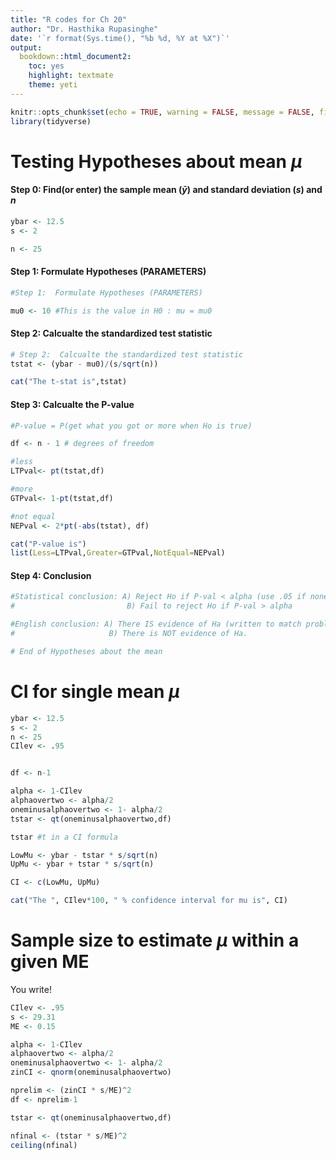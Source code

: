 ```yaml
---
title: "R codes for Ch 20"
author: "Dr. Hasthika Rupasinghe"
date: '`r format(Sys.time(), "%b %d, %Y at %X")`'
output:
  bookdown::html_document2:
    toc: yes
    highlight: textmate
    theme: yeti
---
```



```r
knitr::opts_chunk$set(echo = TRUE, warning = FALSE, message = FALSE, fig.align = "center", comment = NA)
library(tidyverse)
```


# Testing Hypotheses about mean $\mu$

#### Step 0:  Find(or enter) the sample mean ($\bar{y}$) and standard deviation ($s$) and $n${-}

```r
ybar <- 12.5
s <- 2

n <- 25
```


#### Step 1:  Formulate Hypotheses (PARAMETERS) {-}

```r
#Step 1:  Formulate Hypotheses (PARAMETERS)

mu0 <- 10 #This is the value in H0 : mu = mu0
```


#### Step 2:  Calcualte the standardized test statistic {-}
```r
# Step 2:  Calcualte the standardized test statistic
tstat <- (ybar - mu0)/(s/sqrt(n))

cat("The t-stat is",tstat)
```

#### Step 3:  Calcualte the P-value {-}

```r
#P-value = P(get what you got or more when Ho is true)

df <- n - 1 # degrees of freedom

#less
LTPval<- pt(tstat,df)

#more
GTPval<- 1-pt(tstat,df)

#not equal
NEPval <- 2*pt(-abs(tstat), df)

cat("P-value is")
list(Less=LTPval,Greater=GTPval,NotEqual=NEPval)

```

#### Step 4: Conclusion {-}
```r
#Statistical conclusion: A) Reject Ho if P-val < alpha (use .05 if none given)
#                         B) Fail to reject Ho if P-val > alpha

#English conclusion: A) There IS evidence of Ha (written to match problem)
#                     B) There is NOT evidence of Ha.

# End of Hypotheses about the mean
```


# CI for single mean $\mu$

```r
ybar <- 12.5
s <- 2
n <- 25
CIlev <- .95


df <- n-1

alpha <- 1-CIlev
alphaovertwo <- alpha/2
oneminusalphaovertwo <- 1- alpha/2
tstar <- qt(oneminusalphaovertwo,df)

tstar #t in a CI formula

LowMu <- ybar - tstar * s/sqrt(n)
UpMu <- ybar + tstar * s/sqrt(n)

CI <- c(LowMu, UpMu)

cat("The ", CIlev*100, " % confidence interval for mu is", CI)
```

# Sample size to estimate $\mu$ within a given ME

You write!

```r
CIlev <- .95
s <- 29.31
ME <- 0.15

alpha <- 1-CIlev
alphaovertwo <- alpha/2
oneminusalphaovertwo <- 1- alpha/2
zinCI <- qnorm(oneminusalphaovertwo)

nprelim <- (zinCI * s/ME)^2
df <- nprelim-1

tstar <- qt(oneminusalphaovertwo,df)

nfinal <- (tstar * s/ME)^2
ceiling(nfinal)
```


